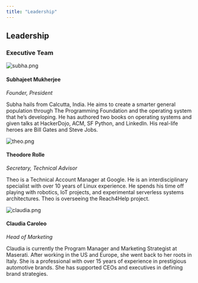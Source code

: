 ```yaml
---
title: "Leadership"
---
```


## Leadership

### Executive Team

![subha.png](./images/362a3a58-4e0e-4960-b2c1-970f4a18ff45.png)

#### Subhajeet Mukherjee

_Founder, President_

Subha hails from Calcutta, India. He aims to create a smarter general population through The Programming Foundation and the operating system that he’s developing. He has authored two books on operating systems and given talks at HackerDojo, ACM, SF Python, and LinkedIn. His real-life heroes are Bill Gates and Steve Jobs.

![theo.png](./images/c44d6b35-64fa-47de-a0da-b763f2eb7047.png)

#### Theodore Rolle

_Secretary, Technical Advisor_

Theo is a Technical Account Manager at Google. He is an interdisciplinary specialist with over 10 years of Linux experience. He spends his time off playing with robotics, IoT projects, and experimental serverless systems architectures. Theo is overseeing the Reach4Help project.

![claudia.png](./images/74cb9ee3-07f0-407d-bd3d-9891af4bac73.png)

#### Claudia Caroleo

_Head of Marketing_

Claudia is currently the Program Manager and Marketing Strategist at Maserati. After working in the US and Europe, she went back to her roots in Italy. She is a professional with over 15 years of experience in prestigious automotive brands. She has supported CEOs and executives in defining brand strategies.